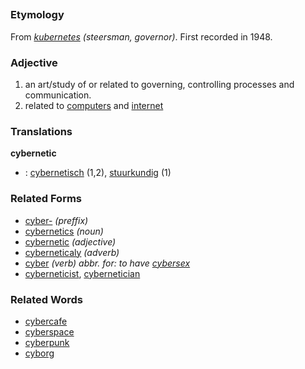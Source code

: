 =={{en}}==
===Etymology===
From ''{{grk}} [[kubernetes]] (steersman, governor)''. First recorded in 1948.

===Adjective===
# an art/study of or related to governing, controlling processes and communication.
# related to [[computer]]s and [[internet]]

===Translations===
'''cybernetic'''
*{{nl}}: [[cybernetisch]] (1,2), [[stuurkundig]] (1)

===Related Forms===
*[[cyber-]] ''(preffix)''
*[[cybernetics]] ''(noun)''
*[[cybernetic]] ''(adjective)''
*[[cyberneticaly]] ''(adverb)''
*[[cyber]] ''(verb) abbr. for: to have [[cybersex]]''
*[[cyberneticist]], [[cybernetician]]

===Related Words===
*[[cybercafe]]
*[[cyberspace]]
*[[cyberpunk]]
*[[cyborg]]